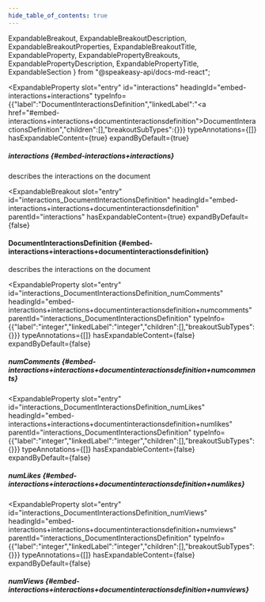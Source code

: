 ```yaml
---
hide_table_of_contents: true
---
```

  ExpandableBreakout,
  ExpandableBreakoutDescription,
  ExpandableBreakoutProperties,
  ExpandableBreakoutTitle,
  ExpandableProperty,
  ExpandablePropertyBreakouts,
  ExpandablePropertyDescription,
  ExpandablePropertyTitle,
  ExpandableSection
} from "@speakeasy-api/docs-md-react";

<ExpandableSection>

<ExpandableProperty
  slot="entry"
  id="interactions"
  headingId="embed-interactions+interactions"
  typeInfo={{"label":"DocumentInteractionsDefinition","linkedLabel":"<a href=\"#embed-interactions+interactions+documentinteractionsdefinition\">DocumentInteractionsDefinition</a>","children":[],"breakoutSubTypes":{}}}
  typeAnnotations={[]}
  hasExpandableContent={true}
  expandByDefault={true}
>

<ExpandablePropertyTitle slot="title">

##### interactions \{#embed-interactions+interactions\}

</ExpandablePropertyTitle>

<ExpandablePropertyDescription slot="description">

describes the interactions on the document

</ExpandablePropertyDescription>

<ExpandablePropertyBreakouts slot="breakouts">

<ExpandableBreakout
  slot="entry"
  id="interactions_DocumentInteractionsDefinition"
  headingId="embed-interactions+interactions+documentinteractionsdefinition"
  parentId="interactions"
  hasExpandableContent={true}
  expandByDefault={false}
>

<ExpandableBreakoutTitle slot="title">

#### DocumentInteractionsDefinition \{#embed-interactions+interactions+documentinteractionsdefinition\}

</ExpandableBreakoutTitle>

<ExpandableBreakoutDescription slot="description">

describes the interactions on the document

</ExpandableBreakoutDescription>

<ExpandableBreakoutProperties slot="properties">

<ExpandableProperty
  slot="entry"
  id="interactions_DocumentInteractionsDefinition_numComments"
  headingId="embed-interactions+interactions+documentinteractionsdefinition+numcomments"
  parentId="interactions_DocumentInteractionsDefinition"
  typeInfo={{"label":"integer","linkedLabel":"integer","children":[],"breakoutSubTypes":{}}}
  typeAnnotations={[]}
  hasExpandableContent={false}
  expandByDefault={false}
>

<ExpandablePropertyTitle slot="title">

##### numComments \{#embed-interactions+interactions+documentinteractionsdefinition+numcomments\}

</ExpandablePropertyTitle>

</ExpandableProperty>

<ExpandableProperty
  slot="entry"
  id="interactions_DocumentInteractionsDefinition_numLikes"
  headingId="embed-interactions+interactions+documentinteractionsdefinition+numlikes"
  parentId="interactions_DocumentInteractionsDefinition"
  typeInfo={{"label":"integer","linkedLabel":"integer","children":[],"breakoutSubTypes":{}}}
  typeAnnotations={[]}
  hasExpandableContent={false}
  expandByDefault={false}
>

<ExpandablePropertyTitle slot="title">

##### numLikes \{#embed-interactions+interactions+documentinteractionsdefinition+numlikes\}

</ExpandablePropertyTitle>

</ExpandableProperty>

<ExpandableProperty
  slot="entry"
  id="interactions_DocumentInteractionsDefinition_numViews"
  headingId="embed-interactions+interactions+documentinteractionsdefinition+numviews"
  parentId="interactions_DocumentInteractionsDefinition"
  typeInfo={{"label":"integer","linkedLabel":"integer","children":[],"breakoutSubTypes":{}}}
  typeAnnotations={[]}
  hasExpandableContent={false}
  expandByDefault={false}
>

<ExpandablePropertyTitle slot="title">

##### numViews \{#embed-interactions+interactions+documentinteractionsdefinition+numviews\}

</ExpandablePropertyTitle>

</ExpandableProperty>

</ExpandableBreakoutProperties>

</ExpandableBreakout>

</ExpandablePropertyBreakouts>

</ExpandableProperty>

</ExpandableSection>